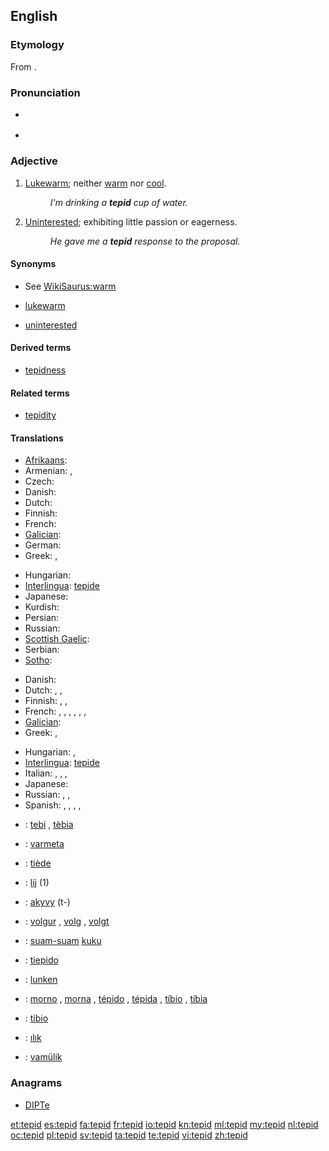 {{was wotd|2010|September|14}}
==English==

===Etymology===
From {{etyl|la}} {{term|tepidus|lang=la}}.

===Pronunciation===
* {{a|UK|US}} {{IPA|/ˈtɛpɪd/}}
* {{audio|en-us-tepid.ogg|Audio (US)}}

===Adjective===
{{en-adj|-}}

# [[lukewarm|Lukewarm]]; neither [[warm]] nor [[cool]].
#: ''I'm drinking a '''tepid''' cup of water.''
# [[uninterested|Uninterested]]; exhibiting little passion or eagerness.
#: ''He gave me a '''tepid''' response to the proposal.''

====Synonyms====
* See [[WikiSaurus:warm]]
* {{sense|lukewarm}} [[lukewarm]]
* {{sense|exhibiting little passion}} [[uninterested]]

====Derived terms====
* [[tepidness]]

====Related terms====
* [[tepidity]]

====Translations====
{{trans-top|lukewarm}}
* [[Afrikaans]]: {{t-|af|lou|xs=Afrikaans}}
* Armenian: {{t-|hy|տաքավուն|tr=tak’avun}},  {{t-|hy|գոլ|tr=gol}}
* Czech: {{t-|cs|vlažný}}
* Danish: {{t-|da|lunken}}
* Dutch: {{t+|nl|lauw}}
* Finnish: {{t-|fi|haalea}}
* French: {{t+|fr|tiède}}
* [[Galician]]: {{t-|gl|tépedo|xs=Galician}}
* German: {{t+|de|lauwarm}}
* Greek: {{t+|el|χλιαρός|m|tr=chliarós}},  {{t|el|υπόθερμος|m|tr=ypóthermos}}
{{trans-mid}}
* Hungarian: {{t+|hu|langyos}}
* [[Interlingua]]: [[tepide]]
* Japanese: {{t|ja|ぬるい|tr=nurui}}
* Kurdish: {{t|ku|شلتێن|tr=shiltén|sc=ku-Arab}}
* Persian: {{t|fa|ولرم}}
* Russian: {{t+|ru|тепловатый|tr=t'eplovátyj}}
* [[Scottish Gaelic]]: {{t|gd|flodach}}
* Serbian: {{t-|sr|mlako|n}}
* [[Sotho]]: {{t-|st|fofo|xs=Sotho}}
{{trans-bottom}}

{{trans-top|uninterested}}
* Danish: {{t-|da|lunken}}
* Dutch: {{t+|nl|lauw}}, {{t+|nl|flauw}}, {{t|nl|ongeïnteresseerd}}
* Finnish: {{t-|fi|viileä}},  {{t+|fi|laimea}},  {{t+|fi|vaimea}}
* French: {{t+|fr|tiède}}, {{t+|fr|tiédasse}}, {{t+|fr|mou}}, {{t|fr|indifférent }}, {{t+|fr|atone}}, {{t+|fr|avachi}}, {{t|fr|ramollo}}
* [[Galician]]: {{t-|gl|tépedo|xs=Galician}}
* Greek: {{t+|el|χλιαρός|m|tr=chliarós}},  {{t|el|άτονος|m|tr=átonos}}
{{trans-mid}}
* Hungarian: {{t+|hu|langyos}}, {{t-|hu|lagymatag}}
* [[Interlingua]]: [[tepide]]
* Italian: {{t-|it|tepido}}, {{t+|it|indifferente}}, {{t|it|molle }}, {{t-|it|fiacco}}
* Japanese: {{t|ja|冷めた|tr=sameta}}
* Russian: {{t|ru|прохладный|tr=proχládnyj}}, {{t|ru|равнодушный}}, {{t|ru|безразличный}}
* Spanish: {{t-|es|tibio}}, {{t+|es|flojo}}, {{t|es|blandengue}}, {{t+|es|lacio}}, {{t-|es|indiferente}}
{{trans-bottom}}

{{checktrans-top}}
* {{ttbc|ca}}: [[tebi]] {{m}}, [[tèbia]] {{f}}
* {{ttbc|eo}}: [[varmeta]]
* {{ttbc|fr}}: [[tiède]] {{m|f}}
* {{ttbc|fy}}: [[lij]] (1)
* {{ttbc|gn}}: [[akyvy]] (t-)
* {{ttbc|is}}: [[volgur]] {{m}}, [[volg]] {{f}}, [[volgt]] {{n}}
* {{ttbc|id}}: [[suam-suam]] [[kuku]]
* {{ttbc|it}}: [[tiepido]]
{{trans-mid}}
* {{ttbc|no}}: [[lunken]]
* {{ttbc|pt}}: [[morno]] {{m}}, [[morna]] {{f}}, [[tépido]] {{m}}, [[tépida]] {{f}}, [[tíbio]] {{m}}, [[tíbia]] {{f}}
* {{ttbc|es}}: [[tibio]]
* {{ttbc|tr}}: [[ılık]]
* {{ttbc|vo}}: [[vamülik]]
{{trans-bottom}}

===Anagrams===
* [[DIPTe#English|DIPTe]]

[[et:tepid]]
[[es:tepid]]
[[fa:tepid]]
[[fr:tepid]]
[[io:tepid]]
[[kn:tepid]]
[[ml:tepid]]
[[my:tepid]]
[[nl:tepid]]
[[oc:tepid]]
[[pl:tepid]]
[[sv:tepid]]
[[ta:tepid]]
[[te:tepid]]
[[vi:tepid]]
[[zh:tepid]]